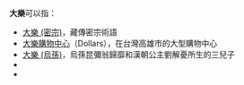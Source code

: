 '''大樂'''可以指：

*[[大樂_(密宗)|大樂 (密宗)]]，藏傳密宗術語
* [[大樂購物中心|大樂購物中心]]（Dollars），在台灣高雄市的大型購物中心
*[[大樂_(烏孫)|大樂 (烏孫)]]，烏孫昆彌翁歸靡和漢朝公主劉解憂所生的三兒子
*{{lookfrom}}
*{{lookfrom|大樂}}
{{disambig|D|Cat=二字消歧义}}